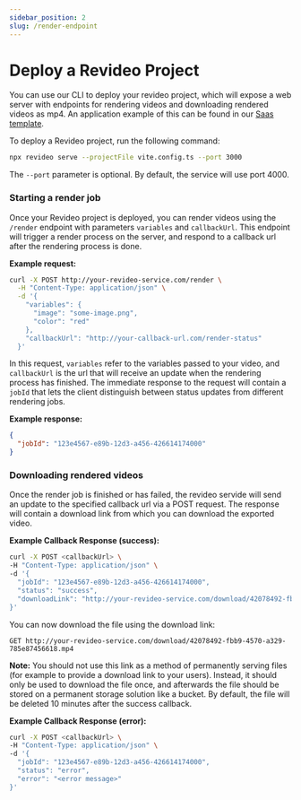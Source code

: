 ```yaml
---
sidebar_position: 2
slug: /render-endpoint
---
```


# Deploy a Revideo Project

You can use our CLI to deploy your revideo project, which will expose a web
server with endpoints for rendering videos and downloading rendered videos as
mp4. An application example of this can be found in our
[Saas template](https://github.com/redotvideo/revideo-saas-template/tree/main).

To deploy a Revideo project, run the following command:

```bash
npx revideo serve --projectFile vite.config.ts --port 3000
```

The `--port` parameter is optional. By default, the service will use port 4000.

### Starting a render job

Once your Revideo project is deployed, you can render videos using the `/render`
endpoint with parameters `variables` and `callbackUrl`. This endpoint will
trigger a render process on the server, and respond to a callback url after the
rendering process is done.

**Example request:**

```bash
curl -X POST http://your-revideo-service.com/render \
  -H "Content-Type: application/json" \
  -d '{
    "variables": {
      "image": "some-image.png",
      "color": "red"
    },
    "callbackUrl": "http://your-callback-url.com/render-status"
  }'
```

In this request, `variables` refer to the variables passed to your video, and
`callbackUrl` is the url that will receive an update when the rendering process
has finished. The immediate response to the request will contain a `jobId` that
lets the client distinguish between status updates from different rendering
jobs.

**Example response:**

```json
{
  "jobId": "123e4567-e89b-12d3-a456-426614174000"
}
```

### Downloading rendered videos

Once the render job is finished or has failed, the revideo servide will send an
update to the specified callback url via a POST request. The response will
contain a download link from which you can download the exported video.

**Example Callback Response (success):**

```bash
curl -X POST <callbackUrl> \
-H "Content-Type: application/json" \
-d '{
  "jobId": "123e4567-e89b-12d3-a456-426614174000",
  "status": "success",
  "downloadLink": "http://your-revideo-service.com/download/42078492-fbb9-4570-a329-785e87456618.mp4"
}'
```

You can now download the file using the download link:

```
GET http://your-revideo-service.com/download/42078492-fbb9-4570-a329-785e87456618.mp4
```

**Note:** You should not use this link as a method of permanently serving files
(for example to provide a download link to your users). Instead, it should only
be used to download the file once, and afterwards the file should be stored on a
permanent storage solution like a bucket. By default, the file will be deleted
10 minutes after the success callback.

**Example Callback Response (error):**

```bash
curl -X POST <callbackUrl> \
-H "Content-Type: application/json" \
-d '{
  "jobId": "123e4567-e89b-12d3-a456-426614174000",
  "status": "error",
  "error": "<error message>"
}'
```
